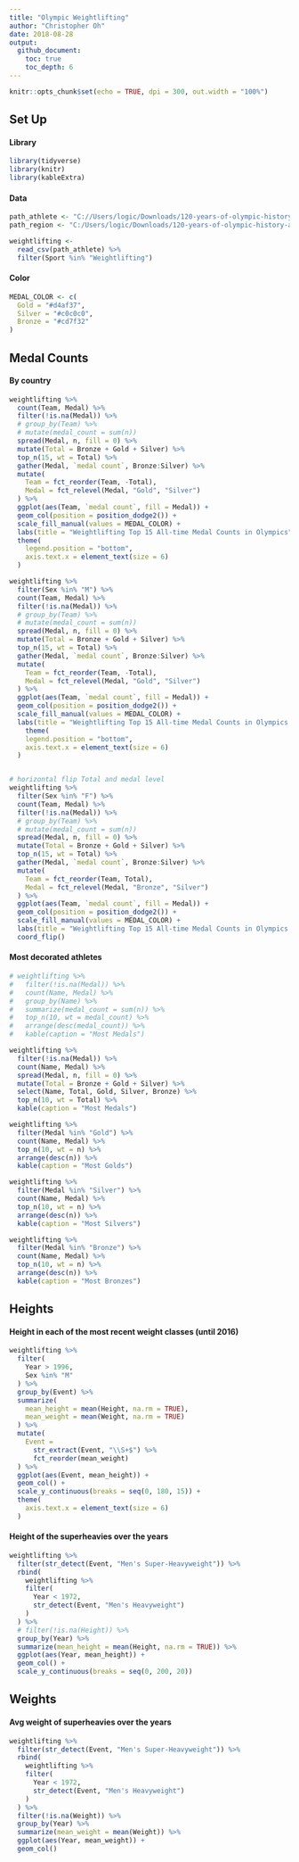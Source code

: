 ---
title: "Olympic Weightlifting"
author: "Christopher Oh"
date: 2018-08-28
output:
  github_document:
    toc: true
    toc_depth: 6
---

```{r setup, include=FALSE}
knitr::opts_chunk$set(echo = TRUE, dpi = 300, out.width = "100%")
```

## Set Up

#### Library

```{r}
library(tidyverse)
library(knitr)
library(kableExtra)
```


#### Data

```{r, include=FALSE}
path_athlete <- "C://Users/logic/Downloads/120-years-of-olympic-history-athletes-and-results/athlete_events.csv"
path_region <- "C:/Users/logic/Downloads/120-years-of-olympic-history-athletes-and-results/noc_regions.csv"
```

```{r}
weightlifting <- 
  read_csv(path_athlete) %>% 
  filter(Sport %in% "Weightlifting") 
```

#### Color

```{r}
MEDAL_COLOR <- c(
  Gold = "#d4af37",
  Silver = "#c0c0c0",
  Bronze = "#cd7f32"
)
```

## Medal Counts

#### By country

```{r}
weightlifting %>%
  count(Team, Medal) %>% 
  filter(!is.na(Medal)) %>%
  # group_by(Team) %>% 
  # mutate(medal_count = sum(n))
  spread(Medal, n, fill = 0) %>% 
  mutate(Total = Bronze + Gold + Silver) %>%
  top_n(15, wt = Total) %>% 
  gather(Medal, `medal count`, Bronze:Silver) %>% 
  mutate(
    Team = fct_reorder(Team, -Total),
    Medal = fct_relevel(Medal, "Gold", "Silver")
  ) %>% 
  ggplot(aes(Team, `medal count`, fill = Medal)) +
  geom_col(position = position_dodge2()) +
  scale_fill_manual(values = MEDAL_COLOR) +
  labs(title = "Weightlifting Top 15 All-time Medal Counts in Olympics") +
  theme(
    legend.position = "bottom",
    axis.text.x = element_text(size = 6)
  )

weightlifting %>%
  filter(Sex %in% "M") %>%
  count(Team, Medal) %>% 
  filter(!is.na(Medal)) %>%
  # group_by(Team) %>% 
  # mutate(medal_count = sum(n))
  spread(Medal, n, fill = 0) %>% 
  mutate(Total = Bronze + Gold + Silver) %>%
  top_n(15, wt = Total) %>% 
  gather(Medal, `medal count`, Bronze:Silver) %>% 
  mutate(
    Team = fct_reorder(Team, -Total),
    Medal = fct_relevel(Medal, "Gold", "Silver")
  ) %>% 
  ggplot(aes(Team, `medal count`, fill = Medal)) +
  geom_col(position = position_dodge2()) +
  scale_fill_manual(values = MEDAL_COLOR) +
  labs(title = "Weightlifting Top 15 All-time Medal Counts in Olympics Men's") +
    theme(
    legend.position = "bottom",
    axis.text.x = element_text(size = 6)
  )


# horizontal flip Total and medal level
weightlifting %>% 
  filter(Sex %in% "F") %>%
  count(Team, Medal) %>% 
  filter(!is.na(Medal)) %>%
  # group_by(Team) %>% 
  # mutate(medal_count = sum(n))
  spread(Medal, n, fill = 0) %>% 
  mutate(Total = Bronze + Gold + Silver) %>%
  top_n(15, wt = Total) %>% 
  gather(Medal, `medal count`, Bronze:Silver) %>% 
  mutate(
    Team = fct_reorder(Team, Total),
    Medal = fct_relevel(Medal, "Bronze", "Silver")
  ) %>% 
  ggplot(aes(Team, `medal count`, fill = Medal)) +
  geom_col(position = position_dodge2()) +
  scale_fill_manual(values = MEDAL_COLOR) +
  labs(title = "Weightlifting Top 15 All-time Medal Counts in Olympics Women's") +
  coord_flip()
```

#### Most decorated athletes

```{r}
# weightlifting %>% 
#   filter(!is.na(Medal)) %>% 
#   count(Name, Medal) %>% 
#   group_by(Name) %>% 
#   summarize(medal_count = sum(n)) %>% 
#   top_n(10, wt = medal_count) %>% 
#   arrange(desc(medal_count)) %>% 
#   kable(caption = "Most Medals")

weightlifting %>% 
  filter(!is.na(Medal)) %>%
  count(Name, Medal) %>% 
  spread(Medal, n, fill = 0) %>% 
  mutate(Total = Bronze + Gold + Silver) %>% 
  select(Name, Total, Gold, Silver, Bronze) %>% 
  top_n(10, wt = Total) %>% 
  kable(caption = "Most Medals")

weightlifting %>% 
  filter(Medal %in% "Gold") %>% 
  count(Name, Medal) %>% 
  top_n(10, wt = n) %>% 
  arrange(desc(n)) %>% 
  kable(caption = "Most Golds")

weightlifting %>% 
  filter(Medal %in% "Silver") %>% 
  count(Name, Medal) %>% 
  top_n(10, wt = n) %>% 
  arrange(desc(n)) %>% 
  kable(caption = "Most Silvers")

weightlifting %>% 
  filter(Medal %in% "Bronze") %>% 
  count(Name, Medal) %>% 
  top_n(10, wt = n) %>% 
  arrange(desc(n)) %>% 
  kable(caption = "Most Bronzes")
```

## Heights

#### Height in each of the most recent weight classes (until 2016)

```{r}
weightlifting %>% 
  filter(
    Year > 1996,
    Sex %in% "M"
  ) %>% 
  group_by(Event) %>% 
  summarize(
    mean_height = mean(Height, na.rm = TRUE),
    mean_weight = mean(Weight, na.rm = TRUE)
  ) %>% 
  mutate(
    Event =
      str_extract(Event, "\\S+$") %>% 
      fct_reorder(mean_weight)
  ) %>% 
  ggplot(aes(Event, mean_height)) +
  geom_col() +
  scale_y_continuous(breaks = seq(0, 180, 15)) +
  theme(
    axis.text.x = element_text(size = 6)
  )
```

#### Height of the superheavies over the years

```{r}
weightlifting %>% 
  filter(str_detect(Event, "Men's Super-Heavyweight")) %>% 
  rbind(
    weightlifting %>% 
    filter(
      Year < 1972,
      str_detect(Event, "Men's Heavyweight")
    )
  ) %>% 
  # filter(!is.na(Height)) %>% 
  group_by(Year) %>% 
  summarize(mean_height = mean(Height, na.rm = TRUE)) %>% 
  ggplot(aes(Year, mean_height)) +
  geom_col() + 
  scale_y_continuous(breaks = seq(0, 200, 20))
```


## Weights

#### Avg weight of superheavies over the years

```{r}
weightlifting %>% 
  filter(str_detect(Event, "Men's Super-Heavyweight")) %>% 
  rbind(
    weightlifting %>% 
    filter(
      Year < 1972,
      str_detect(Event, "Men's Heavyweight")
    )
  ) %>% 
  filter(!is.na(Weight)) %>% 
  group_by(Year) %>% 
  summarize(mean_weight = mean(Weight)) %>% 
  ggplot(aes(Year, mean_weight)) +
  geom_col()
```